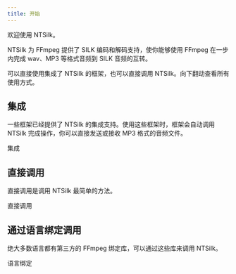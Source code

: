 ```yaml
---
title: 开始
---
```



欢迎使用 NTSilk。

NTSilk 为 FFmpeg 提供了 SILK 编码和解码支持，使你能够使用 FFmpeg 在一步内完成
wav、MP3 等格式音频到 SILK 音频的互转。

可以直接使用集成了 NTSilk 的框架，也可以直接调用 NTSilk。向下翻动查看所有使用方式。

## 集成

一些框架已经提供了 NTSilk 的集成支持。使用这些框架时，框架会自动调用 NTSilk
完成操作，你可以直接发送或接收 MP3 格式的音频文件。

<Link
  className="button button--secondary button--lg button--normal"
  to="/guide/integrations"
>
  <span>集成</span>
</Link>

## 直接调用

直接调用是调用 NTSilk 最简单的方法。

<Link
  className="button button--secondary button--lg button--normal"
  to="/guide/direct"
>
  <span>直接调用</span>
</Link>

## 通过语言绑定调用

绝大多数语言都有第三方的 FFmpeg 绑定库，可以通过这些库来调用 NTSilk。

<Link
  className="button button--secondary button--lg button--normal"
  to="/guide/bindings"
>
  <span>语言绑定</span>
</Link>
